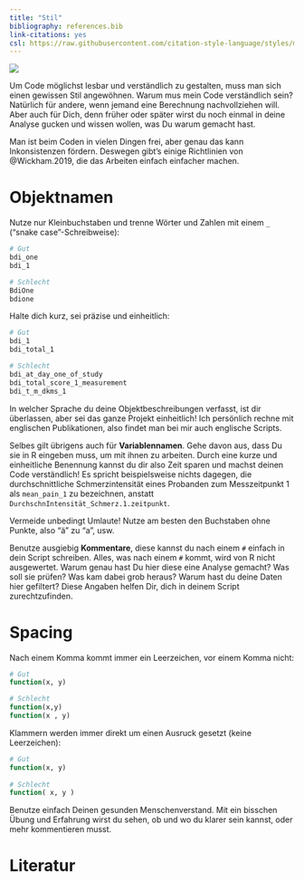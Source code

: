 ```yaml
---
title: "Stil"
bibliography: references.bib
link-citations: yes
csl: https://raw.githubusercontent.com/citation-style-language/styles/master/apa.csl
---
```


![](images/style_r.jpg)

Um Code möglichst lesbar und verständlich zu gestalten, muss man sich einen gewissen Stil angewöhnen. Warum mus mein Code verständlich sein? Natürlich für andere, wenn jemand eine Berechnung nachvollziehen will. Aber auch für Dich, denn früher oder später wirst du noch einmal in deine Analyse gucken und wissen wollen, was Du warum gemacht hast.

Man ist beim Coden in vielen Dingen frei, aber genau das kann Inkonsistenzen fördern. Deswegen gibt's einige Richtlinien von @Wickham.2019, die das Arbeiten einfach einfacher machen.

# Objektnamen
Nutze nur Kleinbuchstaben und trenne Wörter und Zahlen mit einem `_` ("snake case"-Schreibweise):
```r
# Gut
bdi_one
bdi_1

# Schlecht
BdiOne
bdione
```

Halte dich kurz, sei präzise und einheitlich:
```r
# Gut
bdi_1
bdi_total_1

# Schlecht
bdi_at_day_one_of_study
bdi_total_score_1_measurement
bdi_t_m_dkms_1
```

In welcher Sprache du deine Objektbeschreibungen verfasst, ist dir überlassen, aber sei das ganze Projekt einheitlich! Ich persönlich rechne mit englischen Publikationen, also findet man bei mir auch englische Scripts.

Selbes gilt übrigens auch für **Variablennamen**. Gehe davon aus, dass Du sie in R eingeben muss, um mit ihnen zu arbeiten. Durch eine kurze und einheitliche Benennung kannst du dir also Zeit sparen und machst deinen Code verständlich! Es spricht beispielsweise nichts dagegen, die durchschnittliche Schmerzintensität eines Probanden zum Messzeitpunkt 1 als `mean_pain_1` zu bezeichnen, anstatt `DurchschnIntensität_Schmerz.1.zeitpunkt`.

Vermeide unbedingt Umlaute! Nutze am besten den Buchstaben ohne Punkte, also "ä" zu "a", usw.

Benutze ausgiebig **Kommentare**, diese kannst du nach einem `#` einfach in dein Script schreiben. Alles, was nach einem `#` kommt, wird von R nicht ausgewertet. Warum genau hast Du hier diese eine Analyse gemacht? Was soll sie prüfen? Was kam dabei grob heraus? Warum hast du deine Daten hier gefiltert? Diese Angaben helfen Dir, dich in deinem Script zurechtzufinden.

# Spacing
Nach einem Komma kommt immer ein Leerzeichen, vor einem Komma nicht:
```r
# Gut
function(x, y)

# Schlecht
function(x,y)
function(x , y)
```

Klammern werden immer direkt um einen Ausruck gesetzt (keine Leerzeichen):
```r
# Gut
function(x, y)
  
# Schlecht
function( x, y )
```

Benutze einfach Deinen gesunden Menschenverstand. Mit ein bisschen Übung und Erfahrung wirst du sehen, ob und wo du klarer sein kannst, oder mehr kommentieren musst.

# Literatur